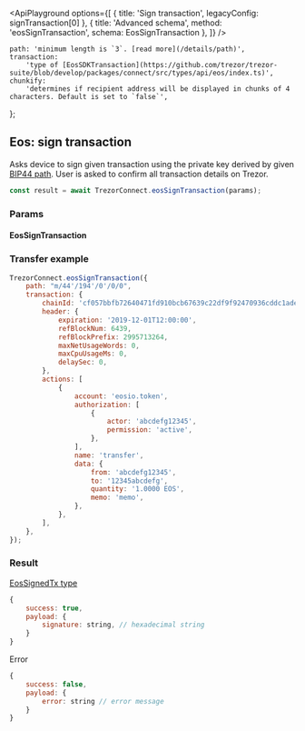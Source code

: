 

<ApiPlayground
    options={[
        { title: 'Sign transaction', legacyConfig: signTransaction[0] },
        { title: 'Advanced schema', method: 'eosSignTransaction', schema: EosSignTransaction },
    ]}
/>

    path: 'minimum length is `3`. [read more](/details/path)',
    transaction:
        'type of [EosSDKTransaction](https://github.com/trezor/trezor-suite/blob/develop/packages/connect/src/types/api/eos/index.ts)',
    chunkify:
        'determines if recipient address will be displayed in chunks of 4 characters. Default is set to `false`',
};

## Eos: sign transaction

Asks device to sign given transaction using the private key derived by given [BIP44 path](/details/path). User is asked to confirm all transaction
details on Trezor.

```javascript
const result = await TrezorConnect.eosSignTransaction(params);
```

### Params

<CommonParamsLink />

#### EosSignTransaction

<ParamsTable schema={EosSignTransaction} descriptions={paramDescriptions} />

### Transfer example

```javascript
TrezorConnect.eosSignTransaction({
    path: "m/44'/194'/0'/0/0",
    transaction: {
        chainId: 'cf057bbfb72640471fd910bcb67639c22df9f92470936cddc1ade0e2f2e7dc4f',
        header: {
            expiration: '2019-12-01T12:00:00',
            refBlockNum: 6439,
            refBlockPrefix: 2995713264,
            maxNetUsageWords: 0,
            maxCpuUsageMs: 0,
            delaySec: 0,
        },
        actions: [
            {
                account: 'eosio.token',
                authorization: [
                    {
                        actor: 'abcdefg12345',
                        permission: 'active',
                    },
                ],
                name: 'transfer',
                data: {
                    from: 'abcdefg12345',
                    to: '12345abcdefg',
                    quantity: '1.0000 EOS',
                    memo: 'memo',
                },
            },
        ],
    },
});
```

### Result

[EosSignedTx type](https://github.com/trezor/trezor-suite/blob/develop/packages/protobuf/src/messages.ts)

```javascript
{
    success: true,
    payload: {
        signature: string, // hexadecimal string
    }
}
```

Error

```javascript
{
    success: false,
    payload: {
        error: string // error message
    }
}
```
